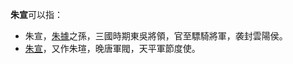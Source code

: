 '''朱宣'''可以指：
* 朱宣，[[朱據|朱據]]之孫，三國時期東吳將領，官至驃騎將軍，袭封雲陽侯。
* [[朱瑄|朱宣]]，又作朱瑄，晚唐軍閥，天平軍節度使。

{{消歧义|Cat=二字朱姓人名消歧義|xuan}}